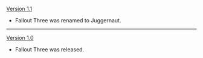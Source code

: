 {{Change History/Header}}
[[Version 1.1]]
* Fallout Three was renamed to Juggernaut.
----
[[Version 1.0]]
* Fallout Three was released.